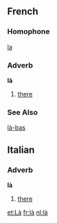 ==French==
===Homophone===
[[la#French|la]]
===Adverb===
'''là'''

# [[there]]
===See Also===
[[là-bas]]

==Italian==
===Adverb===
'''là'''

# [[there]]

[[et:Là]]
[[fr:là]]
[[nl:là]]